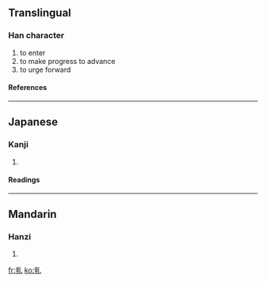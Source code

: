 ==Translingual==
===Han character===
{{Han char|rad=乙|as=07|sn=8|four=|canj=卜十山 (YJU)}}
# to enter
# to make progress to advance
# to urge forward
====References====
{{Han ref|kx=0084.190|dkj=00192|hdz=10055.050|uh=4E75|ud=20085}}
----
==Japanese==
===Kanji===
{{ja-kanji|grade=|rs=乙07}}
# {{defn|Japanese}}
====Readings====
{{ja-readings|on=[[えん]] (en)|kun=[[すすむ]] (susumu)}}
----
==Mandarin==
===Hanzi===
{{cmn-hanzi|pin=[[yǎn]] (yan3)|wg=yen<sup>3</sup>}}
# {{defn|Mandarin}}

[[fr:乵]]
[[ko:乵]]